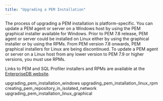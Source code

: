 ```yaml
---
title: "Upgrading a PEM Installation"
---
```


<div id="upgrading_pem_installation" class="registered_link"></div>


The process of upgrading a PEM installation is platform-specific. You can update a PEM agent or server on a Windows host by using the PEM graphical installer available for Windows. Prior to PEM 7.8 release, PEM agent or server could be installed on Linux either by using the graphical installer or by using the RPMs. From PEM version 7.8 onwards, PEM graphical installers for Linux are being discontinued. To update a PEM agent or server on a Linux host from any lower version to PEM 7.9 or higher versions, you must use RPMs.

Links to PEM and SQL Profiler installers and RPMs are available at the [EnterpriseDB website](https://www.enterprisedb.com/enterprise-postgres/edb-postgres-enterprise-manager-pem/).

<div class="toctree">

upgrading_pem_installation_windows upgrading_pem_installation_linux_rpm creating_pem_repository_in_isolated_network upgrading_pem_installation_linux_graphical

</div>
